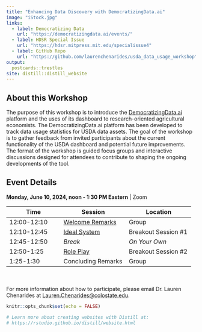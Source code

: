 ```yaml
---
title: "Enhancing Data Discovery with DemocratizingData.ai"
image: "iStock.jpg"
links:
  - label: Democratizing Data
    url: "https://democratizingdata.ai/events/"
  - label: HDSR Special Issue
    url: "https://hdsr.mitpress.mit.edu/specialissue4"
  - label: GitHub Repo
    url: "https://github.com/laurenchenarides/usda_data_usage_workshop"
output:
  postcards::trestles
site: distill::distill_website
---
```


## About this Workshop

The purpose of this workshop is to introduce the [DemocratizingData.ai](https://democratizingdata.ai/tools/dashboards/) platform and the uses of its dashboard to research-oriented agricultural economists. The DemocratizingData.ai platform has been developed to track data usage statistics for USDA data assets. The goal of the workshop is to gather feedback from invited participants about the current functionality of the USDA dashboard and potential future improvements. The format of the workshop is guided focus groups and interactive discussions designed for attendees to contribute to shaping the ongoing developments of the tool.



## Event Details

**Monday, June 10, 2024, noon - 1:30 PM Eastern** | Zoom

| Time               | Session       | Location    |
|-----------|-------------|-------------|
| 12:00-12:10     | [Welcome Remarks](https://usda-data-usage-workshop.netlify.app/welcome)          | Group        |
| 12:10-12:45          |  [Ideal System](https://usda-data-usage-workshop.netlify.app/breakout1)         | Breakout Session #1  |
| 12:45-12:50          |  *Break*         | *On Your Own*  |
| 12:50-1:25             |  [Role Play](https://usda-data-usage-workshop.netlify.app/breakout2)         | Breakout Session #2  |
| 1:25-1:30    | Concluding Remarks          | Group  |


<br><br>
For more information about how to participate, please email Dr. Lauren Chenarides at [Lauren.Chenarides@colostate.edu](Lauren.Chenarides@colostate.edu).



```r
knitr::opts_chunk$set(echo = FALSE)

# Learn more about creating websites with Distill at:
# https://rstudio.github.io/distill/website.html

```

